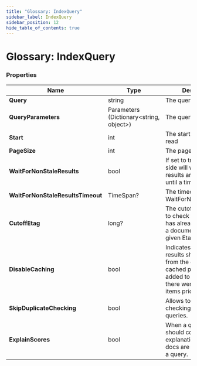 ---
title: "Glossary: IndexQuery"
sidebar_label: IndexQuery
sidebar_position: 12
hide_table_of_contents: true
---




# Glossary: IndexQuery
<LanguageSwitcher supportedLanguages={supportedLanguages} />
<LanguageContent language="csharp">


### Properties

| Name | Type | Description |
| ------------- | ------------- | ----- |
| **Query** | string | The query |
| **QueryParameters** | Parameters (Dictionary&lt;string, object&gt;) | The query parameters |
| **Start** | int | The start of records to read |
| **PageSize** |  int | The page size |
| **WaitForNonStaleResults** | bool | If set to true, the server side will wait until the results are non-stale or until a timeout. |
| **WaitForNonStaleResultsTimeout** | TimeSpan? | The timeout for WaitForNonStaleResults |
| **CutoffEtag** | long? | The cutoff Etag is used to check if the index has already processed a document with the given Etag. |
| **DisableCaching** | bool | Indicates if the query results should be read from the cache (if cached previously), or added to the cache (if there were no cached items prior). |
| **SkipDuplicateChecking** | bool | Allows to skip duplicate checking during queries. |
| **ExplainScores** | bool | When a query result should contain an explanation about how docs are scored against a query. |
	

</LanguageContent>

<!---

-->